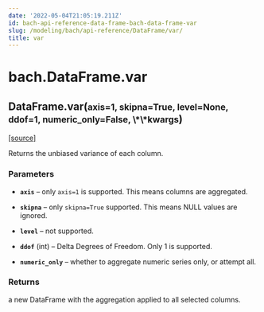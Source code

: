 ```yaml
---
date: '2022-05-04T21:05:19.211Z'
id: bach-api-reference-data-frame-bach-data-frame-var
slug: /modeling/bach/api-reference/DataFrame/var/
title: var
---
```


# bach.DataFrame.var

<div className="method">

<h2 className="signature-method"><span className="additional-name">DataFrame.</span><span className="name">var(</span><small className="parameter-list"><span className="parameter" id="axis">axis=1</span>, <span className="parameter" id="skipna">skipna=True</span>, <span className="parameter" id="level">level=None</span>, <span className="parameter" id="ddof">ddof=1</span>, <span className="parameter" id="numeric_only">numeric_only=False</span>, <span className="parameter" id="**">\*\*kwargs</span></small>)</h2>


&#8203;<span className="view-source">[[source]](https://github.com/objectiv/objectiv-analytics/blob/main/bach/bach/dataframe.py)</span>

<div className="content">

Returns the unbiased variance of each column.


### Parameters

* **`axis`** – only `axis=1` is supported. This means columns are aggregated.


* **`skipna`** – only `skipna=True` supported. This means NULL values are ignored.


* **`level`** – not supported.


* **`ddof`** (int) – Delta Degrees of Freedom. Only 1 is supported.


* **`numeric_only`** – whether to aggregate numeric series only, or attempt all.





### Returns

a new DataFrame with the aggregation applied to all selected columns.



</div>


</div>
